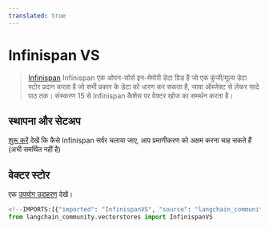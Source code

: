 ```yaml
---
translated: true
---
```


# Infinispan VS

> [Infinispan](https://infinispan.org) Infinispan एक ओपन-सोर्स इन-मेमोरी डेटा ग्रिड है जो एक कुंजी/मूल्य डेटा स्टोर प्रदान करता है जो सभी प्रकार के डेटा को धारण कर सकता है, जावा ऑब्जेक्ट से लेकर सादे पाठ तक। संस्करण 15 से Infinispan कैशेस पर वेक्टर खोज का समर्थन करता है।

## स्थापना और सेटअप

[शुरू करें](https://infinispan.org/get-started/) देखें कि कैसे Infinispan सर्वर चलाया जाए, आप प्रमाणीकरण को अक्षम करना चाह सकते हैं (अभी समर्थित नहीं है)

## वेक्टर स्टोर

एक [उपयोग उदाहरण](/docs/integrations/vectorstores/infinispanvs) देखें।

```python
<!--IMPORTS:[{"imported": "InfinispanVS", "source": "langchain_community.vectorstores", "docs": "https://api.python.langchain.com/en/latest/vectorstores/langchain_community.vectorstores.infinispanvs.InfinispanVS.html", "title": "Infinispan VS"}]-->
from langchain_community.vectorstores import InfinispanVS
```
